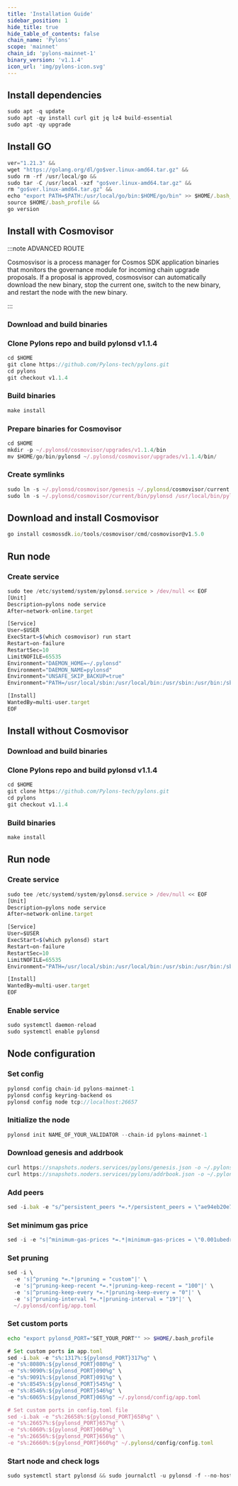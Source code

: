 ```yaml
---
title: 'Installation Guide'
sidebar_position: 1
hide_title: true
hide_table_of_contents: false
chain_name: 'Pylons'
scope: 'mainnet'
chain_id: 'pylons-mainnet-1'
binary_version: 'v1.1.4'
icon_url: 'img/pylons-icon.svg'
---
```



<PageTitle
  iconUrl="img/pylons-icon.svg"
  title="Pylons Installation Guide"
  chainId="pylons-mainnet-1"
  version="v1.1.4"
/>

## Install dependencies

```js
sudo apt -q update
sudo apt -qy install curl git jq lz4 build-essential
sudo apt -qy upgrade
```

## Install GO

```js
ver="1.21.3" &&
wget "https://golang.org/dl/go$ver.linux-amd64.tar.gz" &&
sudo rm -rf /usr/local/go &&
sudo tar -C /usr/local -xzf "go$ver.linux-amd64.tar.gz" &&
rm "go$ver.linux-amd64.tar.gz" &&
echo "export PATH=$PATH:/usr/local/go/bin:$HOME/go/bin" >> $HOME/.bash_profile &&
source $HOME/.bash_profile &&
go version
```

## Install with Cosmovisor

:::note ADVANCED ROUTE

Cosmosvisor is a process manager for Cosmos SDK application binaries that monitors the governance module for incoming chain upgrade proposals. If a proposal is approved, cosmosvisor can automatically download the new binary, stop the current one, switch to the new binary, and restart the node with the new binary.

:::

### Download and build binaries

### Clone Pylons repo and build pylonsd v1.1.4

```js
cd $HOME
git clone https://github.com/Pylons-tech/pylons.git
cd pylons
git checkout v1.1.4
```

### Build binaries

```js
make install
```

### Prepare binaries for Cosmovisor

```js
cd $HOME
mkdir -p ~/.pylonsd/cosmovisor/upgrades/v1.1.4/bin
mv $HOME/go/bin/pylonsd ~/.pylonsd/cosmovisor/upgrades/v1.1.4/bin/
```

### Create symlinks

```js
sudo ln -s ~/.pylonsd/cosmovisor/genesis ~/.pylonsd/cosmovisor/current -f
sudo ln -s ~/.pylonsd/cosmovisor/current/bin/pylonsd /usr/local/bin/pylonsd -f
```

## Download and install Cosmovisor

```js
go install cosmossdk.io/tools/cosmovisor/cmd/cosmovisor@v1.5.0
```

## Run node

### Create service

```js
sudo tee /etc/systemd/system/pylonsd.service > /dev/null << EOF
[Unit]
Description=pylons node service
After=network-online.target

[Service]
User=$USER
ExecStart=$(which cosmovisor) run start
Restart=on-failure
RestartSec=10
LimitNOFILE=65535
Environment="DAEMON_HOME=~/.pylonsd"
Environment="DAEMON_NAME=pylonsd"
Environment="UNSAFE_SKIP_BACKUP=true"
Environment="PATH=/usr/local/sbin:/usr/local/bin:/usr/sbin:/usr/bin:/sbin:/bin:/usr/games:/usr/local/games:/snap/bin:~/.pylonsd/cosmovisor/current/bin"

[Install]
WantedBy=multi-user.target
EOF
```

## Install without Cosmovisor

### Download and build binaries

### Clone Pylons repo and build pylonsd v1.1.4

```js
cd $HOME
git clone https://github.com/Pylons-tech/pylons.git
cd pylons
git checkout v1.1.4
```

### Build binaries

```js
make install
```

## Run node

### Create service

```js
sudo tee /etc/systemd/system/pylonsd.service > /dev/null << EOF
[Unit]
Description=pylons node service
After=network-online.target

[Service]
User=$USER
ExecStart=$(which pylonsd) start
Restart=on-failure
RestartSec=10
LimitNOFILE=65535
Environment="PATH=/usr/local/sbin:/usr/local/bin:/usr/sbin:/usr/bin:/sbin:/bin:/usr/games:/usr/local/games:/snap/bin"

[Install]
WantedBy=multi-user.target
EOF
```

### Enable service

```js
sudo systemctl daemon-reload
sudo systemctl enable pylonsd
```

## Node configuration

### Set config

```js
pylonsd config chain-id pylons-mainnet-1
pylonsd config keyring-backend os
pylonsd config node tcp://localhost:26657
```

### Initialize the node

```js
pylonsd init NAME_OF_YOUR_VALIDATOR --chain-id pylons-mainnet-1
```

### Download genesis and addrbook

```js
curl https://snapshots.noders.services/pylons/genesis.json -o ~/.pylonsd/config/genesis.json
curl https://snapshots.noders.services/pylons/addrbook.json -o ~/.pylonsd/config/addrbook.json
```

### Add peers

```js
sed -i.bak -e "s/^persistent_peers *=.*/persistent_peers = \"ae94eb20e73c0ad93dbb980338eb313320c56194@pylons-rpc.noders.services:16556\"/" ~/.pylonsd/config/config.toml
```

### Set minimum gas price

```js
sed -i -e "s|^minimum-gas-prices *=.*|minimum-gas-prices = \"0.001ubedrock\"|" ~/.pylonsd/config/app.toml
```

### Set pruning

```js
sed -i \
  -e 's|^pruning *=.*|pruning = "custom"|' \
  -e 's|^pruning-keep-recent *=.*|pruning-keep-recent = "100"|' \
  -e 's|^pruning-keep-every *=.*|pruning-keep-every = "0"|' \
  -e 's|^pruning-interval *=.*|pruning-interval = "19"|' \
  ~/.pylonsd/config/app.toml
```

### Set custom ports

```bash
echo "export pylonsd_PORT="SET_YOUR_PORT"" >> $HOME/.bash_profile
```

```js
# Set custom ports in app.toml
sed -i.bak -e "s%:1317%:${pylonsd_PORT}317%g" \
-e "s%:8080%:${pylonsd_PORT}080%g" \
-e "s%:9090%:${pylonsd_PORT}090%g" \
-e "s%:9091%:${pylonsd_PORT}091%g" \
-e "s%:8545%:${pylonsd_PORT}545%g" \
-e "s%:8546%:${pylonsd_PORT}546%g" \
-e "s%:6065%:${pylonsd_PORT}065%g" ~/.pylonsd/config/app.toml

# Set custom ports in config.toml file
sed -i.bak -e "s%:26658%:${pylonsd_PORT}658%g" \
-e "s%:26657%:${pylonsd_PORT}657%g" \
-e "s%:6060%:${pylonsd_PORT}060%g" \
-e "s%:26656%:${pylonsd_PORT}656%g" \
-e "s%:26660%:${pylonsd_PORT}660%g" ~/.pylonsd/config/config.toml
```

### Start node and check logs

```js
sudo systemctl start pylonsd && sudo journalctl -u pylonsd -f --no-hostname -o cat
```
